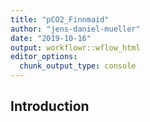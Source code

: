 ```yaml
---
title: "pCO2_Finnmaid"
author: "jens-daniel-mueller"
date: "2019-10-16"
output: workflowr::wflow_html
editor_options:
  chunk_output_type: console
---
```


## Introduction

```r

```

